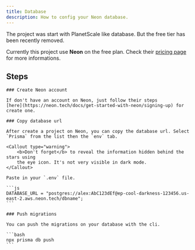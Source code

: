 ```yaml
---
title: Database
description: How to config your Neon database.
---
```


The project was start with PlanetScale like database. But the free tier has been recently removed.

Currently this project use **Neon** on the free plan. Check their [pricing page](https://neon.tech/pricing) for more informations.

## Steps

<Steps>

    ### Create Neon account

    If don't have an account on Neon, just follow their steps
    [here](https://neon.tech/docs/get-started-with-neon/signing-up) for create one.

    ### Copy database url

    After create a project on Neon, you can copy the database url. Select `Prisma` from the list then the `env` tab.

    <Callout type="warning">
        <b>Don't forget</b> to reveal the information hidden behind the stars using
        the eye icon. It's not very visible in dark mode.
    </Callout>

    Paste in your `.env` file.

    ```js
    DATABASE_URL = "postgres://alex:AbC123dEf@ep-cool-darkness-123456.us-east-2.aws.neon.tech/dbname";
    ```

    ### Push migrations

    You can push the migrations on your database with the cli.

    ```bash
    npx prisma db push
    ```

</Steps>
